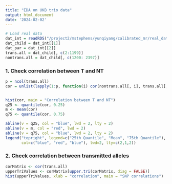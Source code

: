 ```yaml
---
title: "EDA on UKB trio data"
output: html_document
date: '2024-02-02'
---
```


```r
# Load real data
dat_int = readRDS("/project2/mstephens/yunqiyang/calibrated_mr/real_dat_ukb/dat_int.rds")
dat_child = dat_int[[1]]
dat_par = dat_int[[2]]
trans.all = dat_child[, c(2:1199)]
nontrans.all = dat_child[, c(1200: 2397)]
```

### 1. Check correlation between T and NT
```r
p = ncol(trans.all)
cor = unlist(lapply(1:p, function(i) cor(nontrans.all[, i], trans.all[, i])))


hist(cor, main = "Correlation between T and NT")
q25 <- quantile(cor, 0.25)
m <- mean(cor)
q75 <- quantile(cor, 0.75)

abline(v = q25, col = "blue", lwd = 2, lty = 2) 
abline(v = m, col = "red", lwd = 2) 
abline(v = q75, col = "blue", lwd = 2, lty = 2) 
legend("topright", legend=c("25th Quantile", "Mean", "75th Quantile"), 
       col=c("blue", "red", "blue"), lwd=2, lty=c(2,1,2))

```


### 2. Check correlation between transmitted alleles

```r

corMatrix <- cor(trans.all)
upperTriValues <- corMatrix[upper.tri(corMatrix, diag = FALSE)]
hist(upperTriValues, xlab = "correlation", main = "SNP correlations")

```






